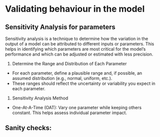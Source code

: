 # Validating behaviour in the model

## Sensitivity Analysis for parameters
Sensitivity analysis is a technique to determine how the variation in the output of a model can be attributed to different inputs or parameters. This helps in identifying which parameters are most critical for the model's performance and which can be adjusted or estimated with less precision.

1. Determine the Range and Distribution of Each Parameter

- For each parameter, define a plausible range and, if possible, an assumed distribution (e.g., normal, uniform, etc.).
- These ranges should reflect the uncertainty or variability you expect in each parameter.

1. Sensitivity Analysis Method

- One-At-A-Time (OAT): Vary one parameter while keeping others constant. This helps assess individual parameter impact.

## Sanity checks:

